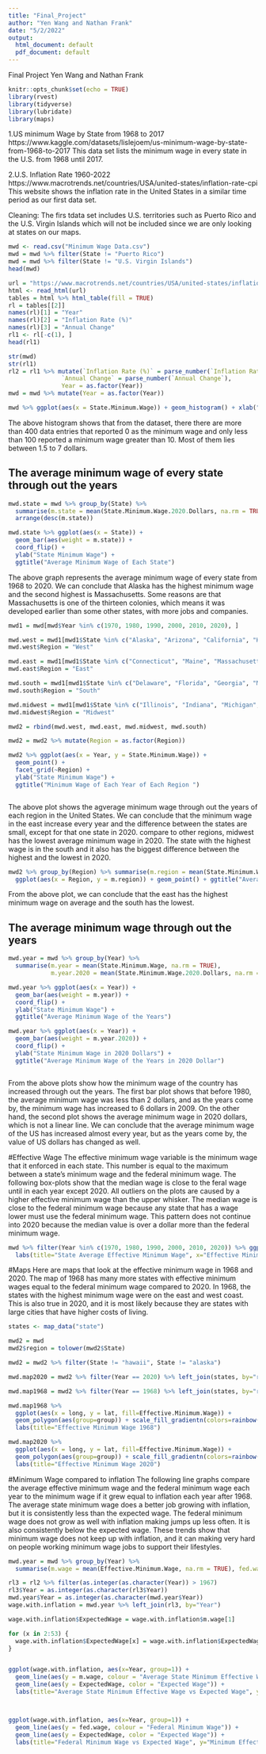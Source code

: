 ```yaml
---
title: "Final_Project"
author: "Yen Wang and Nathan Frank"
date: "5/2/2022"
output:
  html_document: default
  pdf_document: default
---
```


Final Project
Yen Wang and Nathan Frank

```r
knitr::opts_chunk$set(echo = TRUE)
library(rvest)
library(tidyverse)
library(lubridate)
library(maps)
```

1.US minimum Wage by State from 1968 to 2017 https://www.kaggle.com/datasets/lislejoem/us-minimum-wage-by-state-from-1968-to-2017
This data set lists the minimum wage in every state in the U.S. from 1968 until 2017.

2.U.S. Inflation Rate 1960-2022
https://www.macrotrends.net/countries/USA/united-states/inflation-rate-cpi
This website shows the inflation rate in the United States in a similar time period as our first data set.

Cleaning: The firs tdata set includes U.S. territories such as Puerto Rico and the U.S. Virgin Islands which will not be included since we are only looking at states on our maps.

```r
mwd <- read.csv("Minimum Wage Data.csv")
mwd = mwd %>% filter(State != "Puerto Rico")
mwd = mwd %>% filter(State != "U.S. Virgin Islands")
head(mwd)

url = "https://www.macrotrends.net/countries/USA/united-states/inflation-rate-cpi"
html <- read_html(url)
tables = html %>% html_table(fill = TRUE)
rl = tables[[2]]
names(rl)[1] = "Year"
names(rl)[2] = "Inflation Rate (%)"
names(rl)[3] = "Annual Change"
rl1 <- rl[-c(1), ]
head(rl1)
```

```r
str(mwd)
str(rl1)
rl2 = rl1 %>% mutate(`Inflation Rate (%)` = parse_number(`Inflation Rate (%)`), 
               `Annual Change` = parse_number(`Annual Change`), 
               Year = as.factor(Year))
mwd = mwd %>% mutate(Year = as.factor(Year))

```

```r
mwd %>% ggplot(aes(x = State.Minimum.Wage)) + geom_histogram() + xlab("State Minimum Wage")


```

The above histogram shows that from the dataset, there there are more than 400 data entries that reported 0 as the minimum wage and only less than 100 reported a minimum wage greater than 10. Most of them lies between 1.5 to 7 dollars. 

## The average minimum wage of every state through out the years
```r
mwd.state = mwd %>% group_by(State) %>% 
  summarise(m.state = mean(State.Minimum.Wage.2020.Dollars, na.rm = TRUE)) %>%
  arrange(desc(m.state))

mwd.state %>% ggplot(aes(x = State)) + 
  geom_bar(aes(weight = m.state)) + 
  coord_flip() + 
  ylab("State Minimum Wage") + 
  ggtitle("Average Minimum Wage of Each State")

```

The above graph represents the average minimum wage of every state from 1968 to 2020. We can conclude that Alaska has the highest minimum wage and the second highest is Massachusetts. Some reasons are that Massachusetts is one of the thirteen colonies, which means it was developed earlier than some other states, with more jobs and companies. 

```r
mwd1 = mwd[mwd$Year %in% c(1970, 1980, 1990, 2000, 2010, 2020), ]

mwd.west = mwd1[mwd1$State %in% c("Alaska", "Arizona", "California", "Hawaii", "Idaho", "Montana", "Nevada", "New Mexico", "Oregon", "Utah", "Washington", "Wyoming", "Colorado"), ]
mwd.west$Region = "West"

mwd.east = mwd1[mwd1$State %in% c("Connecticut", "Maine", "Massachusetts", "New Hampshire", "Rhode Island", "Vermont", "New Jersey", "New York", "Pennsylvania"), ]
mwd.east$Region = "East"

mwd.south = mwd1[mwd1$State %in% c("Delaware", "Florida", "Georgia", "Maryland", "North Carolina", "South Carolina", "Virginia", "District of Columbia", "West Virginia", "Alabama", "Kentucky", "Mississippi", "Tennessee", "Arkansas", "Louisiana", "Oklahoma", "Texas"), ]
mwd.south$Region = "South"

mwd.midwest = mwd1[mwd1$State %in% c("Illinois", "Indiana", "Michigan", "Ohio", "Wisconsin", "Iowa", "Kansas", "Minnesota", "Missouri", "Nebraska", "North Dakota", "South Dakota"), ]
mwd.midwest$Region = "Midwest"

mwd2 = rbind(mwd.west, mwd.east, mwd.midwest, mwd.south)

mwd2 = mwd2 %>% mutate(Region = as.factor(Region))

mwd2 %>% ggplot(aes(x = Year, y = State.Minimum.Wage)) + 
  geom_point() + 
  facet_grid(~Region) + 
  ylab("State Minimum Wage") +
  ggtitle("Minimum Wage of Each Year of Each Region ")



```

The above plot shows the agverage minimum wage through out the years of each region in the United States. We can conclude that the minimum wage in the east increase every year and the difference between the states are small, except for that one state in 2020. compare to other regions, midwest has the lowest average minimum wage in 2020. The state with the highest wage is in the south and it also has the biggest difference between the highest and the lowest in 2020. 



```r
mwd2 %>% group_by(Region) %>% summarise(m.region = mean(State.Minimum.Wage, na.rm = TRUE)) %>% 
  ggplot(aes(x = Region, y = m.region)) + geom_point() + ggtitle("Average Minimum Wage of Each Regions") + ylab("Average Minimum Wage")

```

From the above plot, we can conclude that the east has the highest minimum wage on average and the south has the lowest.  

## The average minimum wage through out the years

```r
mwd.year = mwd %>% group_by(Year) %>% 
  summarise(m.year = mean(State.Minimum.Wage, na.rm = TRUE), 
            m.year.2020 = mean(State.Minimum.Wage.2020.Dollars, na.rm = TRUE))

mwd.year %>% ggplot(aes(x = Year)) + 
  geom_bar(aes(weight = m.year)) + 
  coord_flip() + 
  ylab("State Minimum Wage") + 
  ggtitle("Average Minimum Wage of the Years")

mwd.year %>% ggplot(aes(x = Year)) + 
  geom_bar(aes(weight = m.year.2020)) + 
  coord_flip() + 
  ylab("State Minimum Wage in 2020 Dollars") + 
  ggtitle("Average Minimum Wage of the Years in 2020 Dollar")



```

From the above plots show how the minimum wage of the country has increased through out the years. The first bar plot shows that before 1980, the average minimum wage was less than 2 dollars, and as the years come by, the minimum wage has increased to 6 dollars in 2009. On the other hand, the second plot shows the average minimum wage in 2020 dollars, which is not a linear line. We can conclude that the average minimum wage of the US has increased almost every year, but as the years come by, the value of US dollars has changed as well.



#Effective Wage
The effective minimum wage variable is the minimum wage that it enforced in each state. This number is equal to the maximum between a state's minimum wage and the federal minimum wage. The following box-plots show that the median wage is close to the feral wage until in each year except 2020. All outliers on the plots are caused by a higher effective minimum wage than the upper whisker. The median wage is close to the federal minimum wage because any state that has a wage lower must use the federal minimum wage. This pattern does not continue into 2020 because the median value is over a dollar more than the federal minimum wage.
```r

mwd %>% filter(Year %in% c(1970, 1980, 1990, 2000, 2010, 2020)) %>% ggplot(aes(x=Effective.Minimum.Wage)) + geom_boxplot() + facet_grid(~Year, scales = "free") +
  labs(title="State Average Effective Minimum Wage", x="Effective Minimum Wage (dollars)")

```


#Maps
Here are maps that look at the effective minimum wage in 1968 and 2020. The map of 1968 has many more states with effective minimum wages equal to the federal minimum wage compared to 2020. In 1968, the states with the highest minimum wage were on the east and west coast. This is also true in 2020, and it is most likely because they are states with large cities that have higher costs of living.

```r
states <- map_data("state")

mwd2 = mwd
mwd2$region = tolower(mwd2$State)

mwd2 = mwd2 %>% filter(State != "hawaii", State != "alaska")

mwd.map2020 = mwd2 %>% filter(Year == 2020) %>% left_join(states, by="region")

mwd.map1968 = mwd2 %>% filter(Year == 1968) %>% left_join(states, by="region")

mwd.map1968 %>%
  ggplot(aes(x = long, y = lat, fill=Effective.Minimum.Wage)) +
  geom_polygon(aes(group=group)) + scale_fill_gradientn(colors=rainbow(5)) +
  labs(title="Effective Minimum Wage 1968")

mwd.map2020 %>%
  ggplot(aes(x = long, y = lat, fill=Effective.Minimum.Wage)) +
  geom_polygon(aes(group=group)) + scale_fill_gradientn(colors=rainbow(5)) +
  labs(title="Effective Minimum Wage 2020")


```


#Minimum Wage compared to inflation
The following line graphs compare the average effective minimum wage and the federal minimum wage each year to the minimum wage if it grew equal to inflation each year after 1968. The average state minimum wage does a better job growing with inflation, but it is consistently less than the expected wage. The federal minimum wage does not grow as well with inflation making jumps up less often. It is also consistently below the expected wage. These trends show that minimum wage does not keep up with inflation, and it can making very hard on people working minimum wage jobs to support their lifestyles.

```r

mwd.year = mwd %>% group_by(Year) %>% 
  summarise(m.wage = mean(Effective.Minimum.Wage, na.rm = TRUE), fed.wage = mean(Federal.Minimum.Wage, na.rm= TRUE))

rl3 = rl2 %>% filter(as.integer(as.character(Year)) > 1967)
rl3$Year = as.integer(as.character(rl3$Year))
mwd.year$Year = as.integer(as.character(mwd.year$Year))
wage.with.inflation = mwd.year %>% left_join(rl3, by="Year")

wage.with.inflation$ExpectedWage = wage.with.inflation$m.wage[1]

for (x in 2:53) {
  wage.with.inflation$ExpectedWage[x] = wage.with.inflation$ExpectedWage[x-1] * (1 + wage.with.inflation$`Inflation Rate (%)`[x-1] / 100)
}


ggplot(wage.with.inflation, aes(x=Year, group=1)) + 
  geom_line(aes(y = m.wage, colour = "Average State Minimum Effective Wage")) + 
  geom_line(aes(y = ExpectedWage, color = "Expected Wage")) +
  labs(title="Average State Minimum Effective Wage vs Expected Wage", y="Minimum Effective Wage", color="Key")



ggplot(wage.with.inflation, aes(x=Year, group=1)) + 
  geom_line(aes(y = fed.wage, colour = "Federal Minimum Wage")) + 
  geom_line(aes(y = ExpectedWage, color = "Expected Wage")) +
  labs(title="Federal Minimum Wage vs Expected Wage", y="Minimum Effective Wage", color="Key")
``` 

